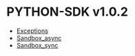 # PYTHON-SDK v1.0.2

- [Exceptions](./v1.0.2/exceptions)
- [Sandbox_async](./v1.0.2/sandbox_async)
- [Sandbox_sync](./v1.0.2/sandbox_sync)